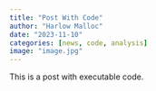 ```yaml
---
title: "Post With Code"
author: "Harlow Malloc"
date: "2023-11-10"
categories: [news, code, analysis]
image: "image.jpg"
---
```


This is a post with executable code.
